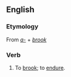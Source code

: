==English==
===Etymology===
From ''[[a-]]'' + ''[[brook]]''

===Verb===
{{en-verb}}
# To [[brook]]; to [[endure]].